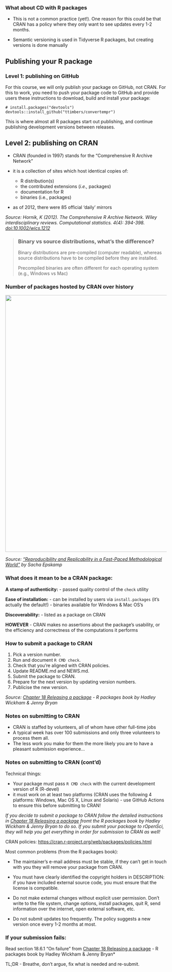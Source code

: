 
### What about CD with R packages

- This is not a common practice (yet!). One reason for this could be that CRAN has a policy where they only want to see updates every 1-2 months.

- Semantic versioning is used in Tidyverse R packages, but creating versions is done manually

## Publishing your R package

### Level 1: publishing on GitHub

For this course, we will only publish your package on GitHub, not CRAN. For this to work, you need to push your package code to GitHub and provide users these instructions to download, build and install your package:

```
# install.packages("devtools")
devtools::install_github("ttimbers/convertempr")
```

This is where almost all R packages start out publishing, and continue publishing development versions between releases.

## Level 2: publishing on CRAN

- CRAN (founded in 1997) stands for the "Comprehensive R Archive Network"

- it is a collection of sites which host identical copies of:
    - R distribution(s)
    - the contributed extensions (*i.e.,* packages)
    - documentation for R
    - binaries (i.e., packages)
- as of 2012, there were 85 official ‘daily’ mirrors

 *Source: Hornik, K (2012). The Comprehensive R Archive Network. Wiley interdisciplinary reviews. Computational statistics. 4(4): 394-398. [doi:10.1002/wics.1212](https://onlinelibrary-wiley-com.ezproxy.library.ubc.ca/doi/full/10.1002/wics.1212)*

> ### Binary vs source distributions, what's the difference?
>
> Binary distributions are pre-compiled (computer readable), whereas source distributions have to be compiled before they are installed.
>
> Precompiled binaries are often different for each operating system (e.g., Windows vs Mac)

### Number of packages hosted by CRAN over history

<img src="https://www.researchgate.net/publication/333159083/figure/fig1/AS:759374838517760@1558060478678/Number-of-R-packages-contributed-to-the-Comprehensive-R-Archive-Network-CRAN-as-a.png" width=800>

*Source: ["Reproducibility and Replicability in a Fast-Paced Methodological World"](https://journals.sagepub.com/doi/10.1177/2515245919847421) by Sacha Epskamp*

### What does it mean to be a CRAN package:

**A stamp of authenticity:**
- passed quality control of the `check` utility

**Ease of installation:**
- can be installed by users via `install.packages` (it's actually the default!)
- binaries available for Windows & Mac OS's

**Discoverability:**
- listed as a package on CRAN

**HOWEVER** - CRAN makes no assertions about the package's usability, or the efficiency and correctness of the computations it performs

### How to submit a package to CRAN

1. Pick a version number.
2. Run and document `R CMD check`.
3. Check that you’re aligned with CRAN policies.
4. Update README.md and NEWS.md.
5. Submit the package to CRAN.
6. Prepare for the next version by updating version numbers.
7. Publicise the new version.

*Source: [Chapter 18 Releasing a package](https://r-pkgs.org/release.html) - R packages book by Hadley Wickham & Jenny Bryan*

### Notes on submitting to CRAN

- CRAN is staffed by volunteers, all of whom have other full-time jobs
- A typical week has over 100 submissions and only three volunteers to process them all.
- The less work you make for them the more likely you are to have a pleasant submission experience...

### Notes on submitting to CRAN (cont'd)

Technical things:

- Your package must pass `R CMD check` with the current development version of R (R-devel)
- it must work on at least two platforms (CRAN uses the following 4 platforms: Windows, Mac OS X, Linux and Solaris) - use GitHub Actions to ensure this before submitting to CRAN!

*If you decide to submit a package to CRAN follow the detailed instructions in [Chapter 18 Releasing a package](https://r-pkgs.org/release.html) fromt the R packages book by Hadley Wickham & Jenny Bryan to do so. If you submit your package to rOpenSci, they will help you get everything in order for submission to CRAN as well!*

CRAN policies: <https://cran.r-project.org/web/packages/policies.html>

Most common problems (from the R packages book):

- The maintainer’s e-mail address must be stable, if they can’t get in touch with you they will remove your package from CRAN.

- You must have clearly identified the copyright holders in DESCRIPTION: if you have included external source code, you must ensure that the license is compatible.

- Do not make external changes without explicit user permission. Don’t write to the file system, change options, install packages, quit R, send information over the internet, open external software, etc.

- Do not submit updates too frequently. The policy suggests a new version once every 1-2 months at most.

### If your submission fails:

Read section 18.6.1 "On failure" from  [Chapter 18 Releasing a package](https://r-pkgs.org/release.html) - R packages book by Hadley Wickham & Jenny Bryan*

TL;DR - Breathe, don't argue, fix what is needed and re-submit.
